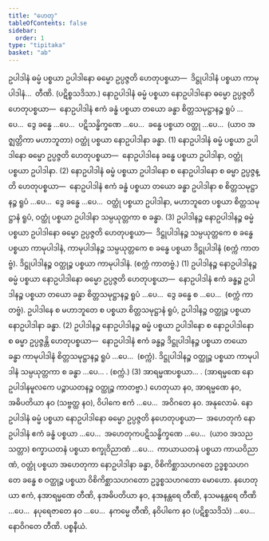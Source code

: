 ```yaml
---
title: "ဟေတု"
tableOfContents: false
sidebar:
  order: 1
type: "tipitaka"
basket: "ab"
---
```



<DynamicBreadcrumb />

<Division number="12">

<Paragraph number="3549">
ဥပါဒါနံ ဓမ္မံ ပစ္စယာ ဥပါဒါနော ဓမ္မော ဥပ္ပဇ္ဇတိ ဟေတုပစ္စယာ—  ဒိဋ္ဌုပါဒါနံ ပစ္စယာ ကာမုပါဒါနံ…  တီဏိ. (ပဋိစ္စသဒိသာ.)
</Paragraph>

<Paragraph number="3550">
နောဥပါဒါနံ ဓမ္မံ ပစ္စယာ နောဥပါဒါနော ဓမ္မော ဥပ္ပဇ္ဇတိ ဟေတုပစ္စယာ—  နောဥပါဒါနံ ဧကံ ခန္ဓံ ပစ္စယာ တယော ခန္ဓာ စိတ္တသမုဋ္ဌာနဉ္စ ရူပံ …ပေ…  ဒွေ ခန္ဓေ …ပေ…  ပဋိသန္ဓိက္ခဏေ …ပေ…  ခန္ဓေ ပစ္စယာ ဝတ္ထု …ပေ…  (ယာဝ အဇ္ဈတ္တိကာ မဟာဘူတာ) ဝတ္ထုံ ပစ္စယာ နောဥပါဒါနာ ခန္ဓာ. (1)
</Paragraph>

<Paragraph number="3551">
နောဥပါဒါနံ ဓမ္မံ ပစ္စယာ ဥပါဒါနော ဓမ္မော ဥပ္ပဇ္ဇတိ ဟေတုပစ္စယာ—  နောဥပါဒါနေ ခန္ဓေ ပစ္စယာ ဥပါဒါနာ, ဝတ္ထုံ ပစ္စယာ ဥပါဒါနာ. (2)
</Paragraph>

<Paragraph number="3552">
နောဥပါဒါနံ ဓမ္မံ ပစ္စယာ ဥပါဒါနော စ နောဥပါဒါနော စ ဓမ္မာ ဥပ္ပဇ္ဇန္တိ ဟေတုပစ္စယာ—  နောဥပါဒါနံ ဧကံ ခန္ဓံ ပစ္စယာ တယော ခန္ဓာ ဥပါဒါနာ စ စိတ္တသမုဋ္ဌာနဉ္စ ရူပံ …ပေ…  ဒွေ ခန္ဓေ …ပေ…  ဝတ္ထုံ ပစ္စယာ ဥပါဒါနာ, မဟာဘူတေ ပစ္စယာ စိတ္တသမုဋ္ဌာနံ ရူပံ, ဝတ္ထုံ ပစ္စယာ ဥပါဒါနာ သမ္ပယုတ္တကာ စ ခန္ဓာ. (3)
</Paragraph>

</Division>
<Division number="13">

<Paragraph number="3553">
ဥပါဒါနဉ္စ နောဥပါဒါနဉ္စ ဓမ္မံ ပစ္စယာ ဥပါဒါနော ဓမ္မော ဥပ္ပဇ္ဇတိ ဟေတုပစ္စယာ—  ဒိဋ္ဌုပါဒါနဉ္စ သမ္ပယုတ္တကေ စ ခန္ဓေ ပစ္စယာ ကာမုပါဒါနံ, ကာမုပါဒါနဉ္စ သမ္ပယုတ္တကေ စ ခန္ဓေ ပစ္စယာ ဒိဋ္ဌုပါဒါနံ (စက္ကံ ကာတဗ္ဗံ). ဒိဋ္ဌုပါဒါနဉ္စ ဝတ္ထုဉ္စ ပစ္စယာ ကာမုပါဒါနံ. (စက္ကံ ကာတဗ္ဗံ.) (1)
</Paragraph>

<Paragraph number="3554">
ဥပါဒါနဉ္စ နောဥပါဒါနဉ္စ ဓမ္မံ ပစ္စယာ နောဥပါဒါနော ဓမ္မော ဥပ္ပဇ္ဇတိ ဟေတုပစ္စယာ—  နောဥပါဒါနံ ဧကံ ခန္ဓဉ္စ ဥပါဒါနဉ္စ ပစ္စယာ တယော ခန္ဓာ စိတ္တသမုဋ္ဌာနဉ္စ ရူပံ …ပေ…  ဒွေ ခန္ဓေ စ …ပေ…  (စက္ကံ ကာတဗ္ဗံ). ဥပါဒါနေ စ မဟာဘူတေ စ ပစ္စယာ စိတ္တသမုဋ္ဌာနံ ရူပံ, ဥပါဒါနဉ္စ ဝတ္ထုဉ္စ ပစ္စယာ နောဥပါဒါနာ ခန္ဓာ. (2)
</Paragraph>

<Paragraph number="3555">
ဥပါဒါနဉ္စ နောဥပါဒါနဉ္စ ဓမ္မံ ပစ္စယာ ဥပါဒါနော စ နောဥပါဒါနော စ ဓမ္မာ ဥပ္ပဇ္ဇန္တိ ဟေတုပစ္စယာ—  နောဥပါဒါနံ ဧကံ ခန္ဓဉ္စ ဒိဋ္ဌုပါဒါနဉ္စ ပစ္စယာ တယော ခန္ဓာ ကာမုပါဒါနံ စိတ္တသမုဋ္ဌာနဉ္စ ရူပံ …ပေ…  (စက္ကံ). ဒိဋ္ဌုပါဒါနဉ္စ ဝတ္ထုဉ္စ ပစ္စယာ ကာမုပါဒါနံ သမ္ပယုတ္တကာ စ ခန္ဓာ …ပေ… . (စက္ကံ.) (3)
</Paragraph>

<Paragraph number="3556">
အာရမ္မဏပစ္စယာ… . (အာရမ္မဏေ နောဥပါဒါနမူလကေ ပဉ္စာယတနဉ္စ ဝတ္ထုဉ္စ ကာတဗ္ဗာ.)
</Paragraph>

<Paragraph number="3557">
ဟေတုယာ နဝ, အာရမ္မဏေ နဝ, အဓိပတိယာ နဝ (သဗ္ဗတ္ထ နဝ), ဝိပါကေ ဧကံ …ပေ…  အဝိဂတေ နဝ.

</Paragraph>
</Division>

<Paragraph number="3558" type="center">
အနုလောမံ.


</Paragraph>

<Division number="14">

<Paragraph number="3559">
နောဥပါဒါနံ ဓမ္မံ ပစ္စယာ နောဥပါဒါနော ဓမ္မော ဥပ္ပဇ္ဇတိ နဟေတုပစ္စယာ—  အဟေတုကံ နောဥပါဒါနံ ဧကံ ခန္ဓံ ပစ္စယာ …ပေ…  အဟေတုကပဋိသန္ဓိက္ခဏေ …ပေ…  (ယာဝ အသညသတ္တာ) စက္ခာယတနံ ပစ္စယာ စက္ခုဝိညာဏံ …ပေ…  ကာယာယတနံ ပစ္စယာ ကာယဝိညာဏံ, ဝတ္ထုံ ပစ္စယာ အဟေတုကာ နောဥပါဒါနာ ခန္ဓာ, ဝိစိကိစ္ဆာသဟဂတေ ဥဒ္ဓစ္စသဟဂတေ ခန္ဓေ စ ဝတ္ထုဉ္စ ပစ္စယာ ဝိစိကိစ္ဆာသဟဂတော ဥဒ္ဓစ္စသဟဂတော မောဟော.
</Paragraph>

<Paragraph number="3560">
နဟေတုယာ ဧကံ, နအာရမ္မဏေ တီဏိ, နအဓိပတိယာ နဝ, နအနန္တရေ တီဏိ, နသမနန္တရေ တီဏိ …ပေ…  နပုရေဇာတေ နဝ …ပေ…  နကမ္မေ တီဏိ, နဝိပါကေ နဝ (ပဋိစ္စသဒိသံ) …ပေ…  နောဝိဂတေ တီဏိ.

</Paragraph>
</Division>

<Paragraph number="3561" type="center">
ပစ္စနီယံ.
</Paragraph>